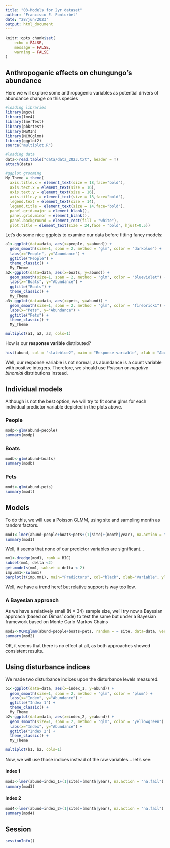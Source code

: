 ```yaml
---
title: "03-Models for 2yr dataset"
author: "Francisco E. Fonturbel"
date: "28/jun/2023"
output: html_document
---
```


```r
knitr::opts_chunk$set(
	echo = FALSE,
	message = FALSE,
	warning = FALSE
)
```

## Anthropogenic effects on chungungo's abundance

Here we will explore some anthropogenic variables as potential drivers of abundance change on this species

```r
#loading libraries
library(mgcv)
library(lme4)
library(lmerTest)
library(pbkrtest)
library(MuMIn)
library(MCMCglmm)
library(ggplot2)
source("multiplot.R")

#loading data
data<-read.table("data/data_2023.txt", header = T)
attach(data)

#ggplot grooming
My_Theme = theme(
  axis.title.x = element_text(size = 18,face="bold"),
  axis.text.x = element_text(size = 16),
  axis.text.y = element_text(size = 16),
  axis.title.y = element_text(size = 18,face="bold"),
  legend.text = element_text(size = 14),
  legend.title = element_text(size = 14,face="bold"),
  panel.grid.major = element_blank(),
  panel.grid.minor = element_blank(),
  panel.background = element_rect(fill = "white"),
  plot.title = element_text(size = 24,face = "bold", hjust=0.5))
```

Let's do some nice ggplots to examine our data before fitting fancy models:

```r
a1<-ggplot(data=data, aes(x=people, y=abund)) +
  geom_smooth(size=1, span = 2, method = "glm", color = "darkblue") +
  labs(x="People", y="Abundance") +
  ggtitle("People") +
  theme_classic() +
  My_Theme
a2<-ggplot(data=data, aes(x=boats, y=abund)) +
  geom_smooth(size=1, span = 2, method = "glm", color = "blueviolet") +
  labs(x="Boats", y="Abundance") +
  ggtitle("Boats") +
  theme_classic() +
  My_Theme
a3<-ggplot(data=data, aes(x=pets, y=abund)) +
  geom_smooth(size=1, span = 2, method = "glm", color = "firebrick1") +
  labs(x="Pets", y="Abundance") +
  ggtitle("Pets") +
  theme_classic() +
  My_Theme

multiplot(a1, a2, a3, cols=1)
```


How is our **response varible** distributed?

```r
hist(abund, col = "slateblue2", main = "Response variable", xlab = "Abundance", ylab = "Frequency")
```

Well, our response variable is not normal, as abundance is a count variable with positive integers. Therefore, we should use _Poisson_ or _negative binomial_ distributions instead.


## Individual models

Although is not the best option, we will try to fit some glms for each individual predictor variable depicted in the plots above.

### People
```r
modp<-glm(abund~people)
summary(modp)
```

### Boats
```r
modb<-glm(abund~boats)
summary(modb)
```

### Pets
```r
modt<-glm(abund~pets)
summary(modt)
```


## Models

To do this, we will use a Poisson GLMM, using site and sampling month as random factors.

```r
mod1<-lmer(abund~people+boats+pets+(1|site)+(month|year), na.action = "na.fail")
summary(mod1)
```

Well, it seems that none of our predictor variables are significant... 

```r
mm1<-dredge(mod1, rank = BIC)
subset(mm1, delta <2)
get.models(mm1, subset = delta < 2)
imp.mm1<-sw(mm1)
barplot(t(imp.mm1), main="Predictors", col="black", xlab="Variable", ylab="Relative support")
```

Well, we have a trend here! but relative support is way too low.


### A Bayesian approach

As we have a relatively small (N = 34) sample size, we'll try now a Bayesian approach (based on Dimas' code) to test the same but under a Bayesian framework based on Monte Carlo Markov Chains

```r
mod2<-MCMCglmm(abund~people+boats+pets, random = ~ site, data=data, verbose = FALSE)
summary(mod2)
```

OK, it seems that there is no effect at all, as both approaches showed consistent results.


## Using disturbance indices

We made two disturbance indices upon the disturbance levels measured.

```r
b1<-ggplot(data=data, aes(x=index_1, y=abund)) +
  geom_smooth(size=1, span = 2, method = "glm", color = "plum") +
  labs(x="Index", y="Abundance") +
  ggtitle("Index 1") +
  theme_classic() +
  My_Theme
b2<-ggplot(data=data, aes(x=index_2, y=abund)) +
  geom_smooth(size=1, span = 2, method = "glm", color = "yellowgreen") +
  labs(x="Index", y="Abundance") +
  ggtitle("Index 2") +
  theme_classic() +
  My_Theme

multiplot(b1, b2, cols=1)
```


Now, we will use those indices instead of the raw variables... let's see:

#### Index 1

```r
mod3<-lmer(abund~index_1+(1|site)+(month|year), na.action = "na.fail")
summary(mod3)
```

#### Index 2

```r
mod4<-lmer(abund~index_2+(1|site)+(month|year), na.action = "na.fail")
summary(mod4)
```


## Session

```r
sessionInfo()
```